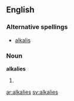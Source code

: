 ==English==
===Alternative spellings===
*[[alkalis]]

===Noun===
'''alkalies'''

# {{plural of|[[alkali]]}}

[[ar:alkalies]]
[[sv:alkalies]]